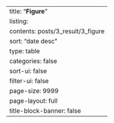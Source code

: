 ---
title: "**Figure**"
listing:
  contents: posts/3_result/3_figure
  sort: "date desc"
  type: table
  categories: false
  sort-ui: false
  filter-ui: false
  page-size: 9999
page-layout: full
title-block-banner: false
---